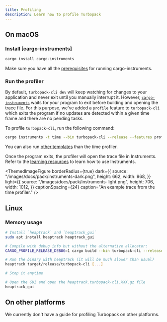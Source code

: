 ```yaml
---
title: Profiling
description: Learn how to profile Turbopack
---
```



## On macOS

### Install [cargo-instruments]

```bash title="Terminal"
cargo install cargo-instruments
```

Make sure you have all the [prerequisites](https://github.com/cmyr/cargo-instruments#pre-requisites) for running cargo-instruments.

### Run the profiler

By default, `turbopack-cli dev` will keep watching for changes to your application and never exit until you manually interrupt it. However, [`cargo-instruments`] waits for your program to exit before building and opening the trace file. For this purpose, we've added a `profile` feature to `turbopack-cli` which exits the program if no updates are detected within a given time frame and there are no pending tasks.

To profile `turbopack-cli`, run the following command:

```bash title="Terminal"
cargo instruments -t time --bin turbopack-cli --release --features profile [-- [...args]]
```

You can also run [other templates](https://github.com/cmyr/cargo-instruments#templates) than the time profiler.

Once the program exits, the profiler will open the trace file in Instruments. Refer to the [learning resources](https://github.com/cmyr/cargo-instruments#resources) to learn how to use Instruments.

<ThemedImageFigure
  borderRadius={true}
  dark={{
    source: "/images/docs/pack/instruments-dark.png",
    height: 662,
    width: 968,
  }}
  light={{
    source: "/images/docs/pack/instruments-light.png",
    height: 706,
    width: 1012,
  }}
  captionSpacing={24}
  caption="An example trace from the time profiler."
/>

## Linux

### Memory usage

```bash title="Terminal"
# Install `heaptrack` and `heaptrack_gui`
sudo apt install heaptrack heaptrack_gui

# Compile with debug info but without the alternative allocator:
CARGO_PROFILE_RELEASE_DEBUG=1 cargo build --bin turbopack-cli --release --no-default-features --features native-tls

# Run the binary with heaptrack (it will be much slower than usual)
heaptrack target/release/turbopack-cli [...]

# Stop it anytime

# Open the GUI and open the heaptrack.turbopack-cli.XXX.gz file
heaptrack_gui
```

## On other platforms

We currently don't have a guide for profiling Turbopack on other platforms.

[`cargo-instruments`]: https://github.com/cmyr/cargo-instruments
